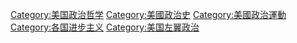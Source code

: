 [[Category:美国政治哲学|Category:美国政治哲学]]
[[Category:美國政治史|Category:美國政治史]]
[[Category:美國政治運動|Category:美國政治運動]]
[[Category:各国进步主义|Category:各国进步主义]]
[[Category:美国左翼政治|Category:美国左翼政治]]